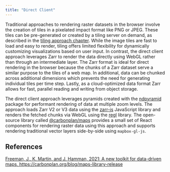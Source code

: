 ```yaml
---
title: "Direct Client"
---
```


Traditional approaches to rendering raster datasets in the browser involve the creation of tiles in a pixelated impact format like PNG or JPEG. These tiles can be pre-generated or created by a tiling server on demand, as described in the [tiling approach chapter](tiling.qmd). While the image tiles are fast to load and easy to render, tiling offers limited flexibility for dynamically customizing visualizations based on user input. In contrast, the direct client approach leverages Zarr to render the data directly using WebGL rather than through an intermediate layer. The Zarr format is ideal for direct rendering in the browser because the chunks of a Zarr dataset serve a similar purpose to the tiles of a web map. In additional, data can be chunked across additional dimensions which prevents the need for generating individual tiles per time step. Lastly, as a cloud-optimized data format Zarr allows for fast, parallel reading and writing from object storage.

The direct client approach leverages pyramids created with the [ndpyramid](https://github.com/carbonplan/ndpyramid) package for performant rendering of data at multiple zoom levels. The approach loads Zarr V2 or V3 data using the [zarr-js](https://github.com/freeman-lab/zarr-js) JavaScript library and renders the fetched chunks via WebGL using the [regl](https://github.com/regl-project/regl) library. The open-source library called [@carbonplan/maps](https://github.com/carbonplan/maps) provides a small set of React components for rendering raster data using this approach and supports rendering traditional vector layers side-by-side using `mapbox-gl-js`. 

## References

[Freeman, J., K. Martin, and J. Hamman, 2021: A new toolkit for data-driven maps, https://carbonplan.org/blog/maps-library-release](https://carbonplan.org/blog/maps-library-release)
